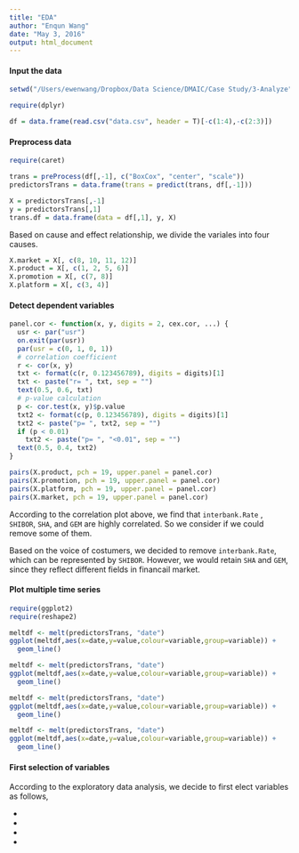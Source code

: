 ```yaml
---
title: "EDA"
author: "Enqun Wang"
date: "May 3, 2016"
output: html_document
---
```


#### Input the data

```r
setwd("/Users/ewenwang/Dropbox/Data Science/DMAIC/Case Study/3-Analyze")

require(dplyr)

df = data.frame(read.csv("data.csv", header = T)[-c(1:4),-c(2:3)])
```

#### Preprocess data

```r
require(caret)

trans = preProcess(df[,-1], c("BoxCox", "center", "scale"))
predictorsTrans = data.frame(trans = predict(trans, df[,-1]))

X = predictorsTrans[,-1]
y = predictorsTrans[,1]
trans.df = data.frame(data = df[,1], y, X)
```

Based on cause and effect relationship, we divide the variales into four causes.

```r
X.market = X[, c(8, 10, 11, 12)]
X.product = X[, c(1, 2, 5, 6)]
X.promotion = X[, c(7, 8)]
X.platform = X[, c(3, 4)]
```

#### Detect dependent variables

```r
panel.cor <- function(x, y, digits = 2, cex.cor, ...) {
  usr <- par("usr")
  on.exit(par(usr))
  par(usr = c(0, 1, 0, 1))
  # correlation coefficient
  r <- cor(x, y)
  txt <- format(c(r, 0.123456789), digits = digits)[1]
  txt <- paste("r= ", txt, sep = "")
  text(0.5, 0.6, txt)
  # p-value calculation
  p <- cor.test(x, y)$p.value
  txt2 <- format(c(p, 0.123456789), digits = digits)[1]
  txt2 <- paste("p= ", txt2, sep = "")
  if (p < 0.01) 
    txt2 <- paste("p= ", "<0.01", sep = "")
  text(0.5, 0.4, txt2)
}

pairs(X.product, pch = 19, upper.panel = panel.cor)
pairs(X.promotion, pch = 19, upper.panel = panel.cor)
pairs(X.platform, pch = 19, upper.panel = panel.cor)
pairs(X.market, pch = 19, upper.panel = panel.cor)
```

According to the correlation plot above, we find that `interbank.Rate` , `SHIBOR`, `SHA`, and `GEM` are highly correlated. So we consider if we could remove some of them. 

Based on the voice of costumers, we decided to remove `interbank.Rate`, which can be represented by `SHIBOR`. However, we would retain `SHA` and `GEM`, since they reflect different fields in financail market. 

#### Plot multiple time series

```r
require(ggplot2)
require(reshape2)

meltdf <- melt(predictorsTrans, "date")
ggplot(meltdf,aes(x=date,y=value,colour=variable,group=variable)) +
  geom_line()

meltdf <- melt(predictorsTrans, "date")
ggplot(meltdf,aes(x=date,y=value,colour=variable,group=variable)) +
  geom_line()

meltdf <- melt(predictorsTrans, "date")
ggplot(meltdf,aes(x=date,y=value,colour=variable,group=variable)) +
  geom_line()

meltdf <- melt(predictorsTrans, "date")
ggplot(meltdf,aes(x=date,y=value,colour=variable,group=variable)) +
  geom_line()
```

#### First selection of variables

According to the exploratory data analysis, we decide to first elect variables as follows,

- 

- 

- 

- 














